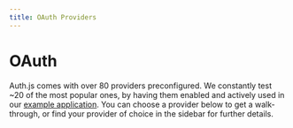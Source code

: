 ```yaml
---
title: OAuth Providers
---
```



# OAuth

Auth.js comes with over 80 providers preconfigured. We constantly test ~20 of the most popular ones, by having them enabled and actively used in our [example application](https://next-auth-example.vercel.app). You can choose a provider below to get a walk-through, or find your provider of choice in the sidebar for further details.

<OAuthProviderSelect />

